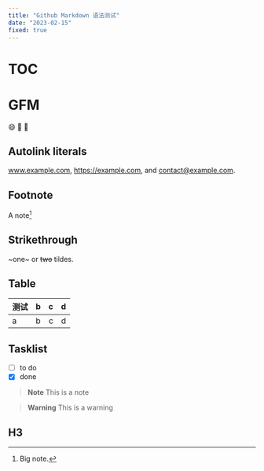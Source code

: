 ```yaml
---
title: "Github Markdown 语法测试"
date: "2023-02-15"
fixed: true
---
```


# TOC

# GFM

:smile:
:tada:
:rocket:

## Autolink literals

www.example.com, https://example.com, and contact@example.com.

## Footnote

A note[^1]

[^1]: Big note.

## Strikethrough

~one~ or ~~two~~ tildes.

## Table

| 测试 | b  |  c |  d  |
| - | :- | -: | :-: |
| a | b  |  c |  d  |

## Tasklist

* [ ] to do
* [x] done

> **Note**
> This is a note

> **Warning**
> This is a warning

## H3